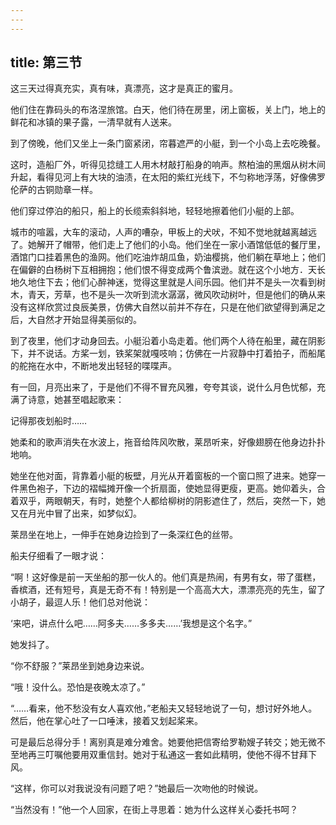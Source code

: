 ```yaml
---
---
---
```

title: 第三节
---



这三天过得真充实，真有味，真漂亮，这才是真正的蜜月。

他们住在靠码头的布洛涅旅馆。白天，他们待在房里，闭上窗板，关上门，地上的鲜花和冰镇的果子露，一清早就有人送来。

到了傍晚，他们又坐上一条门窗紧闭，帘暮遮严的小艇，到一个小岛上去吃晚餐。

这时，造船厂外，听得见捻缝工人用木材敲打船身的响声。熬柏油的黑烟从树木间升起，看得见河上有大块的油渍，在太阳的紫红光线下，不匀称地浮荡，好像佛罗伦萨的古铜勋章一样。

他们穿过停泊的船只，船上的长缆索斜斜地，轻轻地擦着他们小艇的上部。

城市的喧嚣，大车的滚动，人声的嘈杂，甲板上的犬吠，不知不觉地就越离越远了。她解开了帽带，他们走上了他们的小岛。他们坐在一家小酒馆低低的餐厅里，酒馆门口挂着黑色的渔网。他们吃油炸胡瓜鱼，奶油樱挑，他们躺在草地上；他们在偏僻的白杨树下互相拥抱；他们恨不得变成两个鲁滨逊。就在这个小地方．天长地久地住下去；他们心醉神迷，觉得这里就是人间乐园。他们并不是头一次看到树木，青天，芳草，也不是头一次听到流水潺潺，微风吹动树叶，但是他们的确从来没有这样欣赏过良辰美景，仿佛大自然以前并不存在，只是在他们欲望得到满足之后，大自然才开始显得美丽似的。

到了夜里，他们才动身回去。小艇沿着小岛走着。他们两个人待在船里，藏在阴影下，并不说话。方桨一划，铁桨架就嘎吱响；仿佛在一片寂静中打着拍子，而船尾的舵拖在水中，不断地发出轻轻的喋喋声。

有一回，月亮出来了，于是他们不得不冒充风雅，夸夸其谈，说什么月色忧郁，充满了诗意，她甚至唱起歌来：

记得那夜划船时……

她柔和的歌声消失在水波上，拖音给阵风吹散，莱昂听来，好像翅膀在他身边扑扑地响。

她坐在他对面，背靠着小艇的板壁，月光从开着窗板的一个窗口照了进来。她穿一件黑色袍子，下边的褶幅摊开像一个折扇面，使她显得更瘦，更高。她仰着头，合着双乎，两眼朝天，有时，她整个人都给柳树的阴影遮住了，然后，突然一下，她又在月光中冒了出来，如梦似幻。

莱昂坐在地上，一伸手在她身边捡到了一条深红色的丝带。

船夫仔细看了一眼才说：

“啊！这好像是前一天坐船的那一伙人的。他们真是热闹，有男有女，带了蛋糕，香槟酒，还有短号，真是无奇不有！特别是一个高高大大，漂漂亮亮的先生，留了小胡子，最逗人乐！他们总对他说：

‘来吧，讲点什么吧……阿多夫……多多夫……’我想是这个名字。”

她发抖了。

“你不舒服？”莱昂坐到她身边来说。

“哦！没什么。恐怕是夜晚太凉了。”

“……看来，他不愁没有女人喜欢他，”老船夫又轻轻地说了一句，想讨好外地人。然后，他在掌心吐了一口唾沫，接着又划起桨来。

可是最后总得分手！离别真是难分难舍。她要他把信寄给罗勒嫂子转交；她无微不至地再三叮嘱他要用双重信封。她对于私通这一套如此精明，使他不得不甘拜下风。

“这样，你可以对我说没有问题了吧？”她最后一次吻他的时候说。

“当然没有！”他一个人回家，在街上寻思着：她为什么这样关心委托书呵？